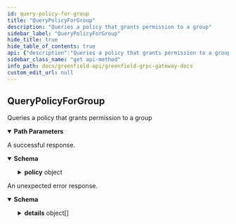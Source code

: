 ```yaml
---
id: query-policy-for-group
title: "QueryPolicyForGroup"
description: "Queries a policy that grants permission to a group"
sidebar_label: "QueryPolicyForGroup"
hide_title: true
hide_table_of_contents: true
api: {"description":"Queries a policy that grants permission to a group","operationId":"QueryPolicyForGroup","responses":{"200":{"description":"A successful response.","content":{"*/*":{"schema":{"type":"object","properties":{"policy":{"type":"object","properties":{"id":{"type":"string","title":"id is an unique u256 sequence for each policy. It also be used as NFT tokenID"},"principal":{"title":"principal defines the accounts/group which the permission grants to","type":"object","properties":{"type":{"type":"string","enum":["PRINCIPAL_TYPE_UNSPECIFIED","PRINCIPAL_TYPE_GNFD_ACCOUNT","PRINCIPAL_TYPE_GNFD_GROUP"],"default":"PRINCIPAL_TYPE_UNSPECIFIED","description":"PrincipalType refers to the identity type of system users or entities.\nIn Greenfield, it usually refers to accounts or groups."},"value":{"type":"string","title":"When the type is an account, its value is sdk.AccAddress().String();\nwhen the type is a group, its value is math.Uint().String()"}},"description":"Principal define the roles that can grant permissions. Currently, it can be account or group."},"resource_type":{"title":"resource_type defines the type of resource that grants permission for","type":"string","enum":["RESOURCE_TYPE_UNSPECIFIED","RESOURCE_TYPE_BUCKET","RESOURCE_TYPE_OBJECT","RESOURCE_TYPE_GROUP"],"default":"RESOURCE_TYPE_UNSPECIFIED"},"resource_id":{"type":"string","title":"resource_id defines the bucket/object/group id of the resource that grants permission for"},"statements":{"type":"array","items":{"type":"object","properties":{"effect":{"title":"effect define the impact of permissions, which can be Allow/Deny","type":"string","enum":["EFFECT_UNSPECIFIED","EFFECT_ALLOW","EFFECT_DENY"],"default":"EFFECT_UNSPECIFIED"},"actions":{"type":"array","items":{"type":"string","enum":["ACTION_UNSPECIFIED","ACTION_UPDATE_BUCKET_INFO","ACTION_DELETE_BUCKET","ACTION_CREATE_OBJECT","ACTION_DELETE_OBJECT","ACTION_COPY_OBJECT","ACTION_GET_OBJECT","ACTION_EXECUTE_OBJECT","ACTION_LIST_OBJECT","ACTION_UPDATE_GROUP_MEMBER","ACTION_DELETE_GROUP","ACTION_UPDATE_OBJECT_INFO","ACTION_UPDATE_GROUP_EXTRA","ACTION_TYPE_ALL"],"default":"ACTION_UNSPECIFIED","title":"ActionType defines the operations you can execute in greenfield storage network"},"description":"action_type define the operation type you can act. greenfield defines a set of permission\nthat you can specify in a permissionInfo. see ActionType enum for detail."},"resources":{"type":"array","items":{"type":"string"},"description":"CAN ONLY USED IN bucket level. Support fuzzy match and limit to 5.\nThe sub-resource name must comply with the standard specified in the greenfield/types/grn.go file for Greenfield resource names.\nIf the sub-resources include 'grn:o:{bucket_name}/*' in the statement, it indicates that specific permissions is granted to all objects within the specified bucket.\nIf the sub-resources include 'grn:o:{bucket_name}/test_*' in the statement, it indicates that specific permissions is granted to all objects with the `test_` prefix within the specified bucket.\nIf the sub-resources is empty, when you need to operate(excluding CreateObject) a specified subresource, it will be denied because it cannot match any subresource."},"expiration_time":{"type":"string","format":"date-time","description":"expiration_time defines how long the permission is valid. If not explicitly specified, it means it will not expire."},"limit_size":{"description":"limit_size defines the total data size that is allowed to operate. If not explicitly specified, it means it will not limit.","type":"object","properties":{"value":{"type":"string","format":"uint64","description":"The uint64 value."}}}}},"title":"statements defines the details content of the permission, including effect/actions/sub-resources"},"expiration_time":{"type":"string","format":"date-time","title":"expiration_time defines the whole expiration time of all the statements.\nNotices: Its priority is higher than the expiration time inside the Statement"}}}}}}}},"default":{"description":"An unexpected error response.","content":{"*/*":{"schema":{"type":"object","properties":{"error":{"type":"string"},"code":{"type":"integer","format":"int32"},"message":{"type":"string"},"details":{"type":"array","items":{"type":"object","properties":{"type_url":{"type":"string"},"value":{"type":"string","format":"byte"}}}}}}}}}},"parameters":[{"name":"resource","in":"path","required":true,"schema":{"type":"string"}},{"name":"principal_group_id","in":"path","required":true,"schema":{"type":"string"}}],"tags":["Query"],"method":"get","path":"/greenfield/storage/policy_for_group/{resource}/{principal_group_id}","servers":[{"url":"https://gnfd-testnet-fullnode-tendermint-us.bnbchain.org"}],"info":{"title":"Greenfield - gRPC Gateway docs","description":"A REST interface for state queries","version":"1.0.0"},"postman":{"name":"QueryPolicyForGroup","description":{"content":"Queries a policy that grants permission to a group","type":"text/plain"},"url":{"path":["greenfield","storage","policy_for_group",":resource",":principal_group_id"],"host":["{{baseUrl}}"],"query":[],"variable":[{"disabled":false,"description":{"content":"(Required) ","type":"text/plain"},"type":"any","value":"","key":"resource"},{"disabled":false,"description":{"content":"(Required) ","type":"text/plain"},"type":"any","value":"","key":"principal_group_id"}]},"header":[{"key":"Accept","value":"*/*"}],"method":"GET"}}
sidebar_class_name: "get api-method"
info_path: docs/greenfield-api/greenfield-grpc-gateway-docs
custom_edit_url: null
---
```



## QueryPolicyForGroup



Queries a policy that grants permission to a group

<details style={{"marginBottom":"1rem"}} data-collapsed={false} open={true}><summary style={{}}><strong>Path Parameters</strong></summary><div><ul><ParamsItem className={"paramsItem"} param={{"name":"resource","in":"path","required":true,"schema":{"type":"string"}}}></ParamsItem><ParamsItem className={"paramsItem"} param={{"name":"principal_group_id","in":"path","required":true,"schema":{"type":"string"}}}></ParamsItem></ul></div></details><div><ApiTabs><TabItem label={"200"} value={"200"}><div>

A successful response.

</div><div><MimeTabs schemaType={"response"}><TabItem label={"*/*"} value={"*/*"}><SchemaTabs><TabItem label={"Schema"} value={"Schema"}><details style={{}} data-collapsed={false} open={true}><summary style={{"textAlign":"left"}}><strong>Schema</strong></summary><div style={{"textAlign":"left","marginLeft":"1rem"}}></div><ul style={{"marginLeft":"1rem"}}><SchemaItem collapsible={true} className={"schemaItem"}><details style={{}}><summary style={{}}><strong>policy</strong><span style={{"opacity":"0.6"}}> object</span></summary><div style={{"marginLeft":"1rem"}}><SchemaItem collapsible={false} name={"id"} required={false} schemaName={"id is an unique u256 sequence for each policy. It also be used as NFT tokenID"} qualifierMessage={undefined} schema={{"type":"string","title":"id is an unique u256 sequence for each policy. It also be used as NFT tokenID"}}></SchemaItem><SchemaItem collapsible={true} className={"schemaItem"}><details style={{}}><summary style={{}}><strong>principal</strong><span style={{"opacity":"0.6"}}> object</span></summary><div style={{"marginLeft":"1rem"}}><div style={{"marginTop":".5rem","marginBottom":".5rem"}}>

Principal define the roles that can grant permissions. Currently, it can be account or group.

</div><SchemaItem collapsible={false} name={"type"} required={false} schemaName={"string"} qualifierMessage={"**Possible values:** [`PRINCIPAL_TYPE_UNSPECIFIED`, `PRINCIPAL_TYPE_GNFD_ACCOUNT`, `PRINCIPAL_TYPE_GNFD_GROUP`]"} schema={{"type":"string","enum":["PRINCIPAL_TYPE_UNSPECIFIED","PRINCIPAL_TYPE_GNFD_ACCOUNT","PRINCIPAL_TYPE_GNFD_GROUP"],"default":"PRINCIPAL_TYPE_UNSPECIFIED","description":"PrincipalType refers to the identity type of system users or entities.\nIn Greenfield, it usually refers to accounts or groups."}}></SchemaItem><SchemaItem collapsible={false} name={"value"} required={false} schemaName={"When the type is an account, its value is sdk.AccAddress().String();\nwhen the type is a group, its value is math.Uint().String()"} qualifierMessage={undefined} schema={{"type":"string","title":"When the type is an account, its value is sdk.AccAddress().String();\nwhen the type is a group, its value is math.Uint().String()"}}></SchemaItem></div></details></SchemaItem><SchemaItem collapsible={false} name={"resource_type"} required={false} schemaName={"resource_type defines the type of resource that grants permission for"} qualifierMessage={"**Possible values:** [`RESOURCE_TYPE_UNSPECIFIED`, `RESOURCE_TYPE_BUCKET`, `RESOURCE_TYPE_OBJECT`, `RESOURCE_TYPE_GROUP`]"} schema={{"title":"resource_type defines the type of resource that grants permission for","type":"string","enum":["RESOURCE_TYPE_UNSPECIFIED","RESOURCE_TYPE_BUCKET","RESOURCE_TYPE_OBJECT","RESOURCE_TYPE_GROUP"],"default":"RESOURCE_TYPE_UNSPECIFIED"}}></SchemaItem><SchemaItem collapsible={false} name={"resource_id"} required={false} schemaName={"resource_id defines the bucket/object/group id of the resource that grants permission for"} qualifierMessage={undefined} schema={{"type":"string","title":"resource_id defines the bucket/object/group id of the resource that grants permission for"}}></SchemaItem><SchemaItem collapsible={true} className={"schemaItem"}><details style={{}}><summary style={{}}><strong>statements</strong><span style={{"opacity":"0.6"}}> object[]</span></summary><div style={{"marginLeft":"1rem"}}><li><div style={{"fontSize":"var(--ifm-code-font-size)","opacity":"0.6","marginLeft":"-.5rem","paddingBottom":".5rem"}}>Array [</div></li><SchemaItem collapsible={false} name={"effect"} required={false} schemaName={"effect define the impact of permissions, which can be Allow/Deny"} qualifierMessage={"**Possible values:** [`EFFECT_UNSPECIFIED`, `EFFECT_ALLOW`, `EFFECT_DENY`]"} schema={{"title":"effect define the impact of permissions, which can be Allow/Deny","type":"string","enum":["EFFECT_UNSPECIFIED","EFFECT_ALLOW","EFFECT_DENY"],"default":"EFFECT_UNSPECIFIED"}}></SchemaItem><SchemaItem collapsible={false} name={"actions"} required={false} schemaName={"ActionType defines the operations you can execute in greenfield storage network[]"} qualifierMessage={"**Possible values:** [`ACTION_UNSPECIFIED`, `ACTION_UPDATE_BUCKET_INFO`, `ACTION_DELETE_BUCKET`, `ACTION_CREATE_OBJECT`, `ACTION_DELETE_OBJECT`, `ACTION_COPY_OBJECT`, `ACTION_GET_OBJECT`, `ACTION_EXECUTE_OBJECT`, `ACTION_LIST_OBJECT`, `ACTION_UPDATE_GROUP_MEMBER`, `ACTION_DELETE_GROUP`, `ACTION_UPDATE_OBJECT_INFO`, `ACTION_UPDATE_GROUP_EXTRA`, `ACTION_TYPE_ALL`]"} schema={{"type":"array","items":{"type":"string","enum":["ACTION_UNSPECIFIED","ACTION_UPDATE_BUCKET_INFO","ACTION_DELETE_BUCKET","ACTION_CREATE_OBJECT","ACTION_DELETE_OBJECT","ACTION_COPY_OBJECT","ACTION_GET_OBJECT","ACTION_EXECUTE_OBJECT","ACTION_LIST_OBJECT","ACTION_UPDATE_GROUP_MEMBER","ACTION_DELETE_GROUP","ACTION_UPDATE_OBJECT_INFO","ACTION_UPDATE_GROUP_EXTRA","ACTION_TYPE_ALL"],"default":"ACTION_UNSPECIFIED","title":"ActionType defines the operations you can execute in greenfield storage network"},"description":"action_type define the operation type you can act. greenfield defines a set of permission\nthat you can specify in a permissionInfo. see ActionType enum for detail."}}></SchemaItem><SchemaItem collapsible={false} name={"resources"} required={false} schemaName={"string[]"} qualifierMessage={undefined} schema={{"type":"array","items":{"type":"string"},"description":"CAN ONLY USED IN bucket level. Support fuzzy match and limit to 5.\nThe sub-resource name must comply with the standard specified in the greenfield/types/grn.go file for Greenfield resource names.\nIf the sub-resources include 'grn:o:{bucket_name}/*' in the statement, it indicates that specific permissions is granted to all objects within the specified bucket.\nIf the sub-resources include 'grn:o:{bucket_name}/test_*' in the statement, it indicates that specific permissions is granted to all objects with the `test_` prefix within the specified bucket.\nIf the sub-resources is empty, when you need to operate(excluding CreateObject) a specified subresource, it will be denied because it cannot match any subresource."}}></SchemaItem><SchemaItem collapsible={false} name={"expiration_time"} required={false} schemaName={"date-time"} qualifierMessage={undefined} schema={{"type":"string","format":"date-time","description":"expiration_time defines how long the permission is valid. If not explicitly specified, it means it will not expire."}}></SchemaItem><SchemaItem collapsible={true} className={"schemaItem"}><details style={{}}><summary style={{}}><strong>limit_size</strong><span style={{"opacity":"0.6"}}> object</span></summary><div style={{"marginLeft":"1rem"}}><div style={{"marginTop":".5rem","marginBottom":".5rem"}}>

limit_size defines the total data size that is allowed to operate. If not explicitly specified, it means it will not limit.

</div><SchemaItem collapsible={false} name={"value"} required={false} schemaName={"uint64"} qualifierMessage={undefined} schema={{"type":"string","format":"uint64","description":"The uint64 value."}}></SchemaItem></div></details></SchemaItem><li><div style={{"fontSize":"var(--ifm-code-font-size)","opacity":"0.6","marginLeft":"-.5rem"}}>]</div></li></div></details></SchemaItem><SchemaItem collapsible={false} name={"expiration_time"} required={false} schemaName={"date-time"} qualifierMessage={undefined} schema={{"type":"string","format":"date-time","title":"expiration_time defines the whole expiration time of all the statements.\nNotices: Its priority is higher than the expiration time inside the Statement"}}></SchemaItem></div></details></SchemaItem></ul></details></TabItem><TabItem label={"Example (from schema)"} value={"Example (from schema)"}><ResponseSamples responseExample={"{\n  \"policy\": {\n    \"id\": \"string\",\n    \"principal\": {\n      \"type\": \"PRINCIPAL_TYPE_UNSPECIFIED\",\n      \"value\": \"string\"\n    },\n    \"resource_type\": \"RESOURCE_TYPE_UNSPECIFIED\",\n    \"resource_id\": \"string\",\n    \"statements\": [\n      {\n        \"effect\": \"EFFECT_UNSPECIFIED\",\n        \"actions\": [\n          \"ACTION_UNSPECIFIED\"\n        ],\n        \"resources\": [\n          \"string\"\n        ],\n        \"expiration_time\": \"2023-07-06T03:03:50.564Z\",\n        \"limit_size\": {\n          \"value\": \"string\"\n        }\n      }\n    ],\n    \"expiration_time\": \"2023-07-06T03:03:50.564Z\"\n  }\n}"} language={"json"}></ResponseSamples></TabItem></SchemaTabs></TabItem></MimeTabs></div></TabItem><TabItem label={"default"} value={"default"}><div>

An unexpected error response.

</div><div><MimeTabs schemaType={"response"}><TabItem label={"*/*"} value={"*/*"}><SchemaTabs><TabItem label={"Schema"} value={"Schema"}><details style={{}} data-collapsed={false} open={true}><summary style={{"textAlign":"left"}}><strong>Schema</strong></summary><div style={{"textAlign":"left","marginLeft":"1rem"}}></div><ul style={{"marginLeft":"1rem"}}><SchemaItem collapsible={false} name={"error"} required={false} schemaName={"string"} qualifierMessage={undefined} schema={{"type":"string"}}></SchemaItem><SchemaItem collapsible={false} name={"code"} required={false} schemaName={"int32"} qualifierMessage={undefined} schema={{"type":"integer","format":"int32"}}></SchemaItem><SchemaItem collapsible={false} name={"message"} required={false} schemaName={"string"} qualifierMessage={undefined} schema={{"type":"string"}}></SchemaItem><SchemaItem collapsible={true} className={"schemaItem"}><details style={{}}><summary style={{}}><strong>details</strong><span style={{"opacity":"0.6"}}> object[]</span></summary><div style={{"marginLeft":"1rem"}}><li><div style={{"fontSize":"var(--ifm-code-font-size)","opacity":"0.6","marginLeft":"-.5rem","paddingBottom":".5rem"}}>Array [</div></li><SchemaItem collapsible={false} name={"type_url"} required={false} schemaName={"string"} qualifierMessage={undefined} schema={{"type":"string"}}></SchemaItem><SchemaItem collapsible={false} name={"value"} required={false} schemaName={"byte"} qualifierMessage={undefined} schema={{"type":"string","format":"byte"}}></SchemaItem><li><div style={{"fontSize":"var(--ifm-code-font-size)","opacity":"0.6","marginLeft":"-.5rem"}}>]</div></li></div></details></SchemaItem></ul></details></TabItem><TabItem label={"Example (from schema)"} value={"Example (from schema)"}><ResponseSamples responseExample={"{\n  \"error\": \"string\",\n  \"code\": 0,\n  \"message\": \"string\",\n  \"details\": [\n    {\n      \"type_url\": \"string\",\n      \"value\": \"string\"\n    }\n  ]\n}"} language={"json"}></ResponseSamples></TabItem></SchemaTabs></TabItem></MimeTabs></div></TabItem></ApiTabs></div>
      